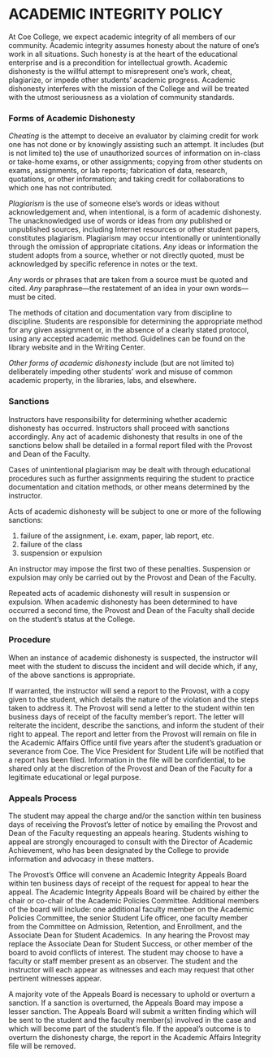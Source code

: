 # ACADEMIC INTEGRITY POLICY

At Coe College, we expect academic integrity of all members of our community. Academic integrity assumes honesty about the nature of one’s work in all situations. Such honesty is at the heart of the educational enterprise and is a precondition for intellectual growth. Academic dishonesty is the willful attempt to misrepresent one’s work, cheat, plagiarize, or impede other students’ academic progress. Academic dishonesty interferes with the mission of the College and will be treated with the utmost seriousness as a violation of community standards. 

### Forms of Academic Dishonesty 

*Cheating* is the attempt to deceive an evaluator by claiming credit for work one has not done or by knowingly assisting such an attempt. It includes (but is not limited to) the use of unauthorized sources of information on in-class or take-home exams, or other assignments; copying from other students on exams, assignments, or lab reports; fabrication of data, research, quotations, or other information; and taking credit for collaborations to which one has not contributed. 

*Plagiarism* is the use of someone else’s words or ideas without acknowledgement and, when intentional, is a form of academic dishonesty. The unacknowledged use of words or ideas from *any* published or unpublished sources, including Internet resources or other student papers, constitutes plagiarism. Plagiarism may occur intentionally or unintentionally through the omission of appropriate citations. *Any* ideas or information the student adopts from a source, whether or not directly quoted, must be acknowledged by specific reference in notes or the text. 

*Any* words or phrases that are taken from a source must be quoted and cited. *Any* paraphrase—the restatement of an idea in your own words—must be cited. 

The methods of citation and documentation vary from discipline to discipline. Students are responsible for determining the appropriate method for any given assignment or, in the absence of a clearly stated protocol, using any accepted academic method. Guidelines can be found on the library website and in the Writing Center. 

*Other forms of academic dishonesty* include (but are not limited to) deliberately impeding other students’ work and misuse of common academic property, in the libraries, labs, and elsewhere. 

### Sanctions 

Instructors have responsibility for determining whether academic dishonesty has occurred. Instructors shall proceed with sanctions accordingly. Any act of academic dishonesty that results in one of the sanctions below shall be detailed in a formal report filed with the Provost and Dean of the Faculty. 

Cases of unintentional plagiarism may be dealt with through educational procedures such as further assignments requiring the student to practice documentation and citation methods, or other means determined by the instructor. 

Acts of academic dishonesty will be subject to one or more of the following sanctions:

1. failure of the assignment, i.e. exam, paper, lab report, etc. 
2. failure of the class 
3. suspension or expulsion 

An instructor may impose the first two of these penalties. Suspension or expulsion may only be carried out by the Provost and Dean of the Faculty. 

Repeated acts of academic dishonesty will result in suspension or expulsion. When academic dishonesty has been determined to have occurred a second time, the Provost and Dean of the Faculty shall decide on the student’s status at the College. 

### Procedure

When an instance of academic dishonesty is suspected, the instructor will meet with the student to discuss the incident and will decide which, if any, of the above sanctions is appropriate. 

If warranted, the instructor will send a report to the Provost, with a copy given to the student, which details the nature of the violation and the steps taken to address it.   The Provost will send a letter to the student within ten business days of receipt of the faculty member’s report. The letter will reiterate the incident, describe the sanctions, and inform the student of their right to appeal. The report and letter from the Provost will remain on file in the Academic Affairs Office until five years after the student’s graduation or severance from Coe. The Vice President for Student Life will be notified that a report has been filed. Information in the file will be confidential, to be shared only at the discretion of the Provost and Dean of the Faculty for a legitimate educational or legal purpose. 

### Appeals Process

The student may appeal the charge and/or the sanction within ten business days of receiving the Provost’s letter of notice by emailing the Provost and Dean of the Faculty requesting an appeals hearing. Students wishing to appeal are strongly encouraged to consult with the Director of Academic Achievement, who has been designated by the College to provide information and advocacy in these matters. 

The Provost’s Office will convene an Academic Integrity Appeals Board within ten business days of receipt of the request for appeal to hear the appeal. The Academic Integrity Appeals Board will be chaired by either the chair or co-chair of the Academic Policies Committee. Additional members of the board will include: one additional faculty member on the Academic Policies Committee, the senior Student Life officer, one faculty member from the Committee on Admission, Retention, and Enrollment, and the Associate Dean for Student Academics.  In any hearing the Provost may replace the Associate Dean for Student Success, or other member of the board to avoid conflicts of interest. The student may choose to have a faculty or staff member present as an observer. The student and the instructor will each appear as witnesses and each may request that other pertinent witnesses appear. 

A majority vote of the Appeals Board is necessary to uphold or overturn a sanction. If a sanction is overturned, the Appeals Board may impose a lesser sanction. The Appeals Board will submit a written finding which will be sent to the student and the faculty member(s) involved in the case and which will become part of the student’s file. If the appeal’s outcome is to overturn the dishonesty charge, the report in the Academic Affairs Integrity file will be removed.
